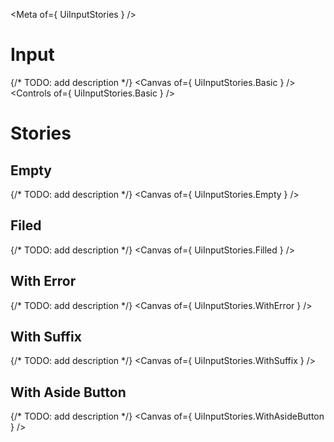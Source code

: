 
<Meta of={ UiInputStories } />

# Input
{/* TODO: add description */}
<Canvas of={ UiInputStories.Basic } />
<Controls of={ UiInputStories.Basic } />

# Stories
## Empty
{/* TODO: add description */}
<Canvas of={ UiInputStories.Empty } />

## Filed
{/* TODO: add description */}
<Canvas of={ UiInputStories.Filled } />

## With Error
{/* TODO: add description */}
<Canvas of={ UiInputStories.WithError } />

## With Suffix
{/* TODO: add description */}
<Canvas of={ UiInputStories.WithSuffix } />

## With Aside Button
{/* TODO: add description */}
<Canvas of={ UiInputStories.WithAsideButton } />
